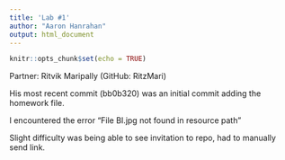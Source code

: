 ```yaml
---
title: 'Lab #1'
author: "Aaron Hanrahan"
output: html_document
---
```


```r
knitr::opts_chunk$set(echo = TRUE)
```
Partner: Ritvik Maripally (GitHub: RitzMari)

His most recent commit (bb0b320) was an initial commit adding the homework file.

I encountered the error "File BI.jpg not found in resource path"

Slight difficulty was being able to see invitation to repo, had to manually send link.
